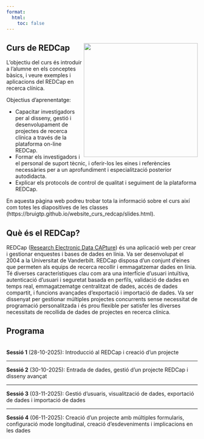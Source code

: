 ```yaml
---
format: 
  html:
    toc: false
---
```


## Curs de REDCap <img src="WWW/logo.png" align="right" width="300"/>

L’objectiu del curs és introduir a l'alumne en els conceptes bàsics, i veure exemples i aplicacions del REDCap en recerca clínica.

Objectius d'aprenentatge:

<ul>
<li> Capacitar investigadors per al disseny, gestió i desenvolupament de projectes de recerca clínica a través de la plataforma on-line REDCap. </li>
<li> Formar els investigadors i el personal de suport tècnic, i oferir-los les eines i referències necessàries per a un aprofundiment i especialització posterior autodidacta. </li>
<li> Explicar els protocols de control de qualitat i seguiment de la plataforma REDCap. </li>
</ul>

En aquesta pàgina web podreu trobar tota la informació sobre el curs així com totes les diapositives de les classes (https://bruigtp.github.io/website_curs_redcap/slides.html).

## Què és el REDCap?

REDCap (<a href = "https://project-redcap.org/">Research Electronic Data CAPture</a>) és una aplicació web per crear i gestionar enquestes i bases de dades en línia. Va ser desenvolupat el 2004 a la Universitat de Vanderbilt. REDCap disposa d'un conjunt d'eines que permeten als equips de recerca recollir i emmagatzemar dades en línia. Té diverses característiques clau com ara una interfície d'usuari intuïtiva, autenticació d'usuari i seguretat basada en perfils, validació de dades en temps real, emmagatzematge centralitzat de dades, accés de dades compartit, i funcions avançades d'exportació i importació de dades. Va ser dissenyat per gestionar múltiples projectes concurrents sense necessitat de programació personalitzada i és prou flexible per satisfer les diverses necessitats de recollida de dades de projectes en recerca clínica.

## Programa

<br>
**Sessió 1** (28-10-2025): Introducció al REDCap i creació d'un projecte
<hr>
**Sessió 2** (30-10-2025): Entrada de dades, gestió d'un projecte REDCap i disseny avançat
<hr>
**Sessió 3** (03-11-2025): Gestió d'usuaris, visualització de dades, exportació de dades i importació de dades
<hr>
**Sessió 4** (06-11-2025): Creació d'un projecte amb múltiples formularis, configuració mode longitudinal, creació d'esdeveniments i implicacions en les dades
